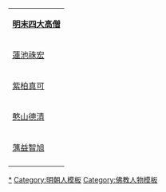 {| style="float: right; width: 10em; margin: 0 0 1em 1em; border: 1px solid #999; border-right-width: 2px; border-bottom-width: 2px; border-collapse: collapse; background: #f8f8f8; text-align: center; font-size: 90%;" summary="noname"
|bgcolor="#ccccff"|'''[[明末四大高僧]]'''
|-
|[[蓮池祩宏]] 
|-
|[[紫柏真可]] 
|-
|[[憨山德清]] 
|-
|[[蕅益智旭]] 
|-
|}<noinclude>

[[Category:明朝僧人|*]]
[[Category:明朝人模板]]
[[Category:佛教人物模板‎]]
</noinclude>